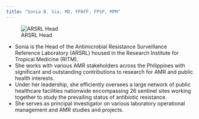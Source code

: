 ```yaml
---
title: "Sonia B. Sia, MD, FPAFP, FPSP, MPM"
---
```


::: {layout-ncol="2"}
![ARSRL Head](/img/docsonia_ritm.jpg)

-   Sonia is the Head of the Antimicrobial Resistance Surveillance Reference Laboratory (ARSRL) housed in the Research Institute for Tropical Medicine (RITM).
-   She works with various AMR stakeholders across the Philippines with significant and outstanding contributions to research for AMR and public health interests. 
-   Under her leadership, she efficiently oversees a large network of public healthcare facilities nationwide encompassing 26 sentinel sites working together to study the prevailing status of antibiotic resistance.
-   She serves as principal investigator on various laboratory operational management and AMR studies and projects.
:::
